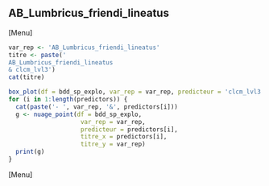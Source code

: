 ##  AB_Lumbricus_friendi_lineatus
[Menu]
```r
var_rep <- 'AB_Lumbricus_friendi_lineatus'
titre <- paste('
AB_Lumbricus_friendi_lineatus
& clcm_lvl3')
cat(titre)

box_plot(df = bdd_sp_explo, var_rep = var_rep, predicteur = 'clcm_lvl3', titre_x = 'clcm_lvl3', titre_y = var_rep)
for (i in 1:length(predictors)) {
  cat(paste('- ', var_rep, '&', predictors[i]))
  g <- nuage_point(df = bdd_sp_explo,
                    var_rep = var_rep,
                    predicteur = predictors[i],
                    titre_x = predictors[i],
                    titre_y = var_rep)
  print(g)
}
```
[Menu] 



